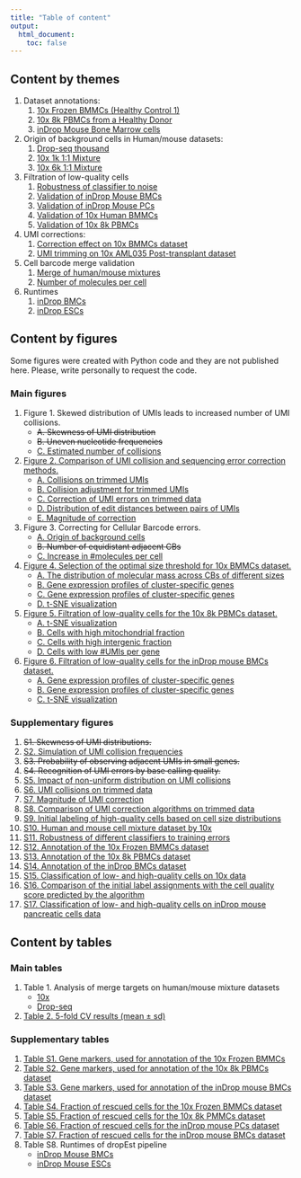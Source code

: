 ```yaml
---
title: "Table of content"
output:
  html_document:
    toc: false
---
```


## Content by themes

1. Dataset annotations:
    1. [10x Frozen BMMCs (Healthy Control 1)](annotation__annotation_bmmc1.html)
    2. [10x 8k PBMCs from a Healthy Donor](annotation__annotation_pbmc8k.html)
    3. [inDrop Mouse Bone Marrow cells](annotation__annotation_bmc.html)
2. Origin of background cells in Human/mouse datasets:
    1. [Drop-seq thousand](human_mouse__hm_drop_seq.html)
    2. [10x 1k 1:1 Mixture](human_mouse__hm_10x_1k.html)
    3. [10x 6k 1:1 Mixture](human_mouse__hm_10x_6k.html)
3. Filtration of low-quality cells
    1. [Robustness of classifier to noise](low_quality_cells__label_noise_robustness.html)
    2. [Validation of inDrop Mouse BMCs](low_quality_cells__validation_bmc.html)
    3. [Validation of inDrop Mouse PCs](low_quality_cells__validation_mouse_pc.html)
    4. [Validation of 10x Human BMMCs](low_quality_cells__validation_bmmc1.html)
    5. [Validation of 10x 8k PBMCs](low_quality_cells__validation_pbmc8k.html)
4. UMI corrections:
    1. [Correction effect on 10x BMMCs dataset](umi_correction__umi_bmmc1.html)
    2. [UMI trimming on 10x AML035 Post-transplant dataset](umi_correction__trim_aml_035_post.html)
5. Cell barcode merge validation
    1. [Merge of human/mouse mixtures](cell_barcode_correction__merge_targets_mixture.html)
    2. [Number of molecules per cell](cell_barcode_correction__size_gain.html)
    
6. Runtimes
    1. [inDrop BMCs](runtimes__indrop_bmc.html)
    2. [inDrop ESCs](runtimes__indrop_esc.html)

## Content by figures
Some figures were created with Python code and they are not published here. Please, write personally to request the code.

### Main figures
1. Figure 1. Skewed distribution of UMIs leads to increased number of UMI collisions.
    * ~~A. Skewness of UMI distribution~~
    * ~~B. Uneven nucleotide frequencies~~
    * [C. Estimated number of collisions](umi_correction__trimmed_collisions.html#main_figure)
2. [Figure 2. Comparison of UMI collision and sequencing error correction methods.](umi_correction__trim_aml_035_post.html#complete_figure)
    * [A. Collisions on trimmed UMIs](umi_correction__trim_aml_035_post.html#figure_a)
    * [B. Collision adjustment for trimmed UMIs](umi_correction__trim_aml_035_post.html#figure_b)
    * [C. Correction of UMI errors on trimmed data](umi_correction__trim_aml_035_post.html#figure_c)
    * [D. Distribution of edit distances between pairs of UMIs](umi_correction__umi_bmmc1.html#edit_distances)
    * [E. Magnitude of correction](umi_correction__umi_bmmc1.html#subset_for_main_figure)
3. Figure 3. Correcting for Cellular Barcode errors.
    * [A. Origin of background cells](human_mouse__hm_drop_seq.html#figure)
    * ~~B. Number of equidistant adjacent CBs~~
    * [C. Increase in #molecules per cell](cell_barcode_correction__size_gain.html#figure)
4. [Figure 4. Selection of the optimal size threshold for 10x BMMCs dataset.](low_quality_cells__validation_bmmc1.html#final_figure)
    * [A. The distribution of molecular mass across CBs of different sizes](low_quality_cells__validation_bmmc1.html#plots)
    * [B. Gene expression profiles of cluster-specific genes](low_quality_cells__validation_bmmc1.html#plots)
    * [C. Gene expression profiles of cluster-specific genes](low_quality_cells__validation_bmmc1.html#plots)
    * [D. t-SNE visualization](low_quality_cells__validation_bmmc1.html#rescued_cells)
5. [Figure 5. Filtration of low-quality cells for the 10x 8k PBMCs dataset.](low_quality_cells__validation_pbmc8k.html#final_figure)
    * [A. t-SNE visualization](low_quality_cells__validation_pbmc8k.html#t-sne_with_noise)
    * [B. Cells with high mitochondrial fraction](low_quality_cells__validation_pbmc8k.html#error_sources)
    * [C. Cells with high intergenic fraction](low_quality_cells__validation_pbmc8k.html#error_sources)
    * [D. Cells with low #UMIs per gene](low_quality_cells__validation_pbmc8k.html#error_sources)
6. [Figure 6. Filtration of low-quality cells for the inDrop mouse BMCs dataset.](low_quality_cells__validation_bmc.html#figure)
    * [A. Gene expression profiles of cluster-specific genes](low_quality_cells__validation_bmc.html#heatmaps)
    * [B. Gene expression profiles of cluster-specific genes](low_quality_cells__validation_bmc.html#heatmaps)
    * [C. t-SNE visualization](low_quality_cells__validation_bmc.html#rescued_cells)

### Supplementary figures
1. ~~S1. Skewness of UMI distributions.~~
2. [S2. Simulation of UMI collision frequencies](umi_correction__umi_collisions.html#complete_figure)
3. ~~S3. Probability of observing adjacent UMIs in small genes.~~
4. ~~S4. Recognition of UMI errors by base calling quality.~~
5. [S5. Impact of non-uniform distribution on UMI collisions](umi_correction__trimmed_collisions.html#complete_figure)
6. [S6. UMI collisions on trimmed data](umi_correction__trim_aml_035_post.html#supp_figure_collisions)
7. [S7. Magnitude of UMI correction](umi_correction__umi_bmmc1.html#normalized_expression)
8. [S8. Comparison of UMI correction algorithms on trimmed data](umi_correction__trim_aml_035_post.html#supp_figure_corrections)
9. [S9. Initial labeling of high-quality cells based on cell size distributions](low_quality_cells__validation_mouse_pc.html#number_of_cells)
10. [S10. Human and mouse cell mixture dataset by 10x](human_mouse__hm_10x_6k.html#figure)
11. [S11. Robustness of different classifiers to training errors](low_quality_cells__label_noise_robustness.html#complete_figure)
12. [S12. Annotation of the 10x Frozen BMMCs dataset](annotation__annotation_bmmc1.html#expression_plots)
13. [S13. Annotation of the 10x 8k PBMCs dataset](annotation__annotation_pbmc8k.html#expression_plots)
14. [S14. Annotation of the inDrop BMCs dataset](annotation__annotation_bmc.html#expression_plots)
15. [S15. Classification of low- and high-quality cells on 10x data](low_quality_cells__validation_pbmc8k.html#supplementary_figure)
16. [S16. Comparison of the initial label assignments with the cell quality score predicted by the algorithm](low_quality_cells__validation_pbmc8k.html#initial_labels_and_scores)
17. [S17. Classification of low- and high-quality cells on inDrop mouse pancreatic cells data](low_quality_cells__validation_mouse_pc.html#figure)
    
## Content by tables
### Main tables
1. Table 1. Analysis of merge targets on human/mouse mixture datasets
    * [10x](cell_barcode_correction__merge_targets_mixture.html#10x)
    * [Drop-seq](cell_barcode_correction__merge_targets_mixture.html#drop-seq)
2. [Table 2. 5-fold CV results (mean ± sd)](low_quality_cells__label_noise_robustness.html#cv_on_labeled_data)

### Supplementary tables
1. [Table S1. Gene markers, used for annotation of the 10x Frozen BMMCs](annotation__annotation_bmmc1.html#all_markers)
2. [Table S2. Gene markers, used for annotation of the 10x 8k PBMCs dataset](annotation__annotation_pbmc8k.html#all_markers)
3. [Table S3. Gene markers, used for annotation of the inDrop mouse BMCs dataset](annotation__annotation_bmc.html#cell_type_markers)
4. [Table S4. Fraction of rescued cells for the 10x Frozen BMMCs dataset](low_quality_cells__validation_bmmc1.html#number_of_rescued_cells_per_cluster)
5. [Table S5. Fraction of rescued cells for the 10x 8k PMMCs dataset](low_quality_cells__validation_pbmc8k.html#number_of_rescued_cells_per_cluster)
6. [Table S6. Fraction of rescued cells for the inDrop mouse PCs dataset](low_quality_cells__validation_mouse_pc.html#number_of_rescued_cells_per_cluster)
7. [Table S7. Fraction of rescued cells for the inDrop mouse BMCs dataset](low_quality_cells__validation_bmc.html#number_of_rescued_cells_per_cluster)
8. Table S8. Runtimes of dropEst pipeline
    * [inDrop Mouse BMCs](runtimes__indrop_bmc.html)
    * [inDrop Mouse ESCs](runtimes__indrop_esc.html)
